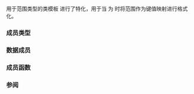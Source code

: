 {{cpp/title|''range-default-formatter''{{small|&lt;std::range_format::map&gt;}}}}
{{cpp/utility/format/ranges_formatter/navbar}}
{{ddcl|header=format|since=c++23|notes={{mark expos}}|1=
template&lt; ranges::input_range R, class CharT &gt;
struct /*range-default-formatter*/&lt;range_format::map, R, CharT&gt;;
}}

用于范围类型的类模板 {{c/core|/*range-default-formatter*/}} 进行了特化，用于当 {{c|std::format_kind&lt;R&gt;}} 为 {{c|std::range_format::map}} 时将范围作为键值映射进行格式化。

===成员类型===
{{dsc begin}}
{{dsc hitem|成员|定义}}
{{dsc expos mem type|private=yes|maybe-const-map|{{box/core|{{lsi|cpp/utility/format#fmt-maybe-const}}{{c/core|&lt;R, CharT&gt;}}}}}}
{{dsc expos mem type|private=yes|element-type|{{box/core|{{c/core|std::remove_cvref_t&lt;ranges::range_reference_t&lt;}}{{tti|maybe-const-map}}{{c/core|&gt;&gt;}}}}}}
{{dsc end}}

===数据成员===
{{dsc begin}}
{{dsc hitem|成员|定义}}
{{dsc expos mem obj|private=yes|underlying_|id=underlying|{{box/core|{{c/core|std::range_formatter&lt;}}{{tti|element-type}}{{c/core|, CharT&gt;}}}} 类型的底层格式化器}}
{{dsc end}}

===成员函数===
{{dsc begin}}
{{dsc mem ctor|nolink=true|构造 {{tti|range-default-formatter}}}}
{{dsc mem fun|parse|nolink=true|按照 ''[[cpp/utility/format/range_formatter#范围格式说明|范围格式说明]]'' 的说明解析格式说明符}}
{{dsc mem fun|format|nolink=true|按照 ''[[cpp/utility/format/range_formatter#范围格式说明|范围格式说明]]'' 写入范围的格式化输出}}
{{dsc end}}

{{member|1={{small|std::''range-default-formatter''&lt;std::range_format::map&gt;::}}''range-default-formatter''|2=
{{ddcl|1=
constexpr /*range-default-formatter*/();
}}

等价于：&lt;br&gt;
{{c multi
|underlying_.set_brackets(STATICALLY_WIDEN&lt;CharT&gt;("{"), STATICALLY_WIDEN&lt;CharT&gt;("}"));
|underlying_.underlying().set_brackets({}, {});
|underlying_.underlying().set_separator(STATICALLY_WIDEN&lt;charT&gt;(": "));
}}

其中 {{c|STATICALLY_WIDEN&lt;CharT&gt;("...")}} 当 {{tt|CharT}} 为 {{c/core|char}} 时为 {{c|"..."}}，而当 {{tt|CharT}} 为 {{c/core|wchar_t}} 时为 {{c|L"..."}}。

如果不满足以下条件则程序非良构：
* {{tti|element-type}} 是 {{lc|std::pair}} 的特化，或者
* {{tti|element-type}} 是 {{lc|std::tuple}} 的特化且 {{tt|std::tuple_size_v&lt;''element-type''&gt;}} 为 {{c|2}}。
}}

{{member|1={{small|std::''range-default-formatter''&lt;std::range_format::map&gt;::}}parse|2=
{{ddcl|1=
template&lt; class ParseContext &gt;
constexpr auto parse( ParseContext&amp; ctx ) -&gt; ParseContext::iterator;
}}

等价于：{{box|{{c/core|return}}{{nbspt}}{{lsi|#underlying_}}{{c/core|.format(ctx);}}}}。

返回 ''[[cpp/utility/format/range_formatter#范围格式说明|范围格式说明]]'' 的尾后迭代器。
}}

{{member|1={{small|std::''range-default-formatter''&lt;std::range_format::map&gt;::}}format|2=
{{ddcl|1=
template&lt; class FormatContext &gt;
auto format( maybe-const-map&amp; r, FormatContext&amp; ctx ) const -&gt; FormatContext::iterator;
}}

等价于：{{box|{{c/core|return}}{{nbspt}}{{lsi|#underlying_}}{{c/core|.format(r, ctx);}}}}。

返回输出范围的尾后迭代器。
}}

===参阅===
{{dsc begin}}
{{dsc inc|cpp/utility/format/dsc formatter}}
{{dsc inc|cpp/utility/format/dsc range_formatter}}
{{dsc end}}

{{langlinks|en|es|ja|ru}}